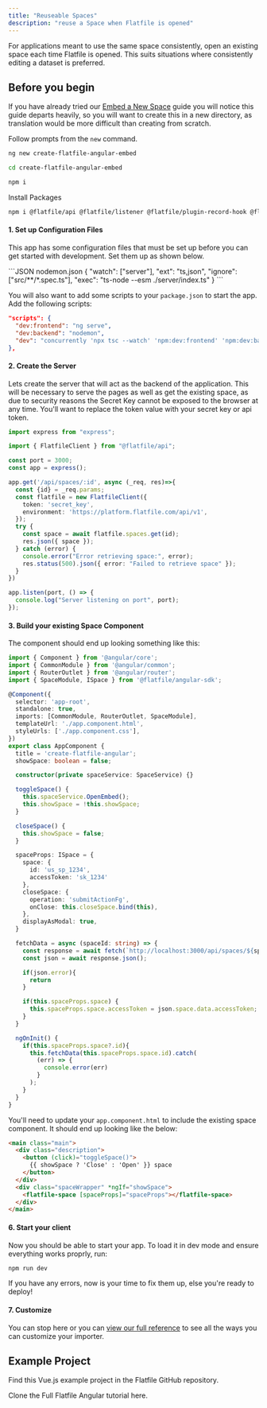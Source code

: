 ```yaml
---
title: "Reuseable Spaces"
description: "reuse a Space when Flatfile is opened"
---
```


For applications meant to use the same space consistently, open an existing
space each time Flatfile is opened. This suits situations where consistently
editing a dataset is preferred.

## Before you begin

If you have already tried our [Embed a New Space](./new_space) guide you will
notice this guide departs heavily, so you will want to create this in a new
directory, as translation would be more difficult than creating from scratch.

<Snippet file="shared/sk_needed.mdx" />

Follow prompts from the `new` command.

```bash
ng new create-flatfile-angular-embed
```

```bash
cd create-flatfile-angular-embed
```

```bash
npm i
```

Install Packages

```bash
npm i @flatfile/api @flatfile/listener @flatfile/plugin-record-hook @flatfile/angular-sdk @flatfile/plugin-record-hook @flatfile/listener express && npm i --save-dev concurrently nodemon ts-node
```

#### 1. Set up Configuration Files

This app has some configuration files that must be set up before you can get
started with development. Set them up as shown below.

<CodeGroup>
```JSON nodemon.json
{
  "watch": ["server"],
  "ext": "ts,json",
  "ignore": ["src/**/*.spec.ts"],
  "exec": "ts-node --esm ./server/index.ts"
}
```
</CodeGroup>

You will also want to add some scripts to your `package.json` to start the app.
Add the following scripts:

```JSON pacakge.json (snippet)
"scripts": {
  "dev:frontend": "ng serve",
  "dev:backend": "nodemon",
  "dev": "concurrently 'npx tsc --watch' 'npm:dev:frontend' 'npm:dev:backend'",
},
```

#### 2. Create the Server

Lets create the server that will act as the backend of the application. This
will be necessary to serve the pages as well as get the existing space, as due
to security reasons the Secret Key cannot be exposed to the browser at any time.
You'll want to replace the token value with your secret key or api token.

```TypeScript server/index.ts
import express from "express";

import { FlatfileClient } from "@flatfile/api";

const port = 3000;
const app = express();

app.get('/api/spaces/:id', async (_req, res)=>{
  const {id} = _req.params;
  const flatfile = new FlatfileClient({
    token: 'secret_key',
    environment: 'https://platform.flatfile.com/api/v1',
  });
  try {
    const space = await flatfile.spaces.get(id);
    res.json({ space });
  } catch (error) {
    console.error("Error retrieving space:", error);
    res.status(500).json({ error: "Failed to retrieve space" });
  }
})

app.listen(port, () => {
  console.log("Server listening on port", port);
});
```

#### 3. Build your existing Space Component

The component should end up looking something like this:

```TypeScript src/app/app.component.ts
import { Component } from '@angular/core';
import { CommonModule } from '@angular/common';
import { RouterOutlet } from '@angular/router';
import { SpaceModule, ISpace } from '@flatfile/angular-sdk';

@Component({
  selector: 'app-root',
  standalone: true,
  imports: [CommonModule, RouterOutlet, SpaceModule],
  templateUrl: './app.component.html',
  styleUrls: ['./app.component.css'],
})
export class AppComponent {
  title = 'create-flatfile-angular';
  showSpace: boolean = false;

  constructor(private spaceService: SpaceService) {}

  toggleSpace() {
    this.spaceService.OpenEmbed();
    this.showSpace = !this.showSpace;
  }

  closeSpace() {
    this.showSpace = false;
  }

  spaceProps: ISpace = {
    space: {
      id: 'us_sp_1234',
      accessToken: 'sk_1234'
    },
    closeSpace: {
      operation: 'submitActionFg',
      onClose: this.closeSpace.bind(this),
    },
    displayAsModal: true,
  }

  fetchData = async (spaceId: string) => {
    const response = await fetch(`http://localhost:3000/api/spaces/${spaceId}`);
    const json = await response.json();

    if(json.error){
      return
    }

    if(this.spaceProps.space) {
      this.spaceProps.space.accessToken = json.space.data.accessToken;
    }
  }

  ngOnInit() {
    if(this.spaceProps.space?.id){
      this.fetchData(this.spaceProps.space.id).catch(
        (err) => {
          console.error(err)
        }
      );
    }
  }
}
```

You'll need to update your `app.component.html` to include the existing space
component. It should end up looking like the below:

```html src/app/app.component.html
<main class="main">
  <div class="description">
    <button (click)="toggleSpace()">
      {{ showSpace ? 'Close' : 'Open' }} space
    </button>
  </div>
  <div class="spaceWrapper" *ngIf="showSpace">
    <flatfile-space [spaceProps]="spaceProps"></flatfile-space>
  </div>
</main>
```

#### 6. Start your client

Now you should be able to start your app. To load it in dev mode and ensure
everything works proprly, run:

```bash
npm run dev
```

If you have any errors, now is your time to fix them up, else you're ready to
deploy!

#### 7. Customize

You can stop here or you can [view our full reference](../reference/common) to
see all the ways you can customize your importer.

## Example Project

Find this Vue.js example project in the Flatfile GitHub repository.

<CardGroup cols={1}>
  <Card
    title="create-flatfile-angular"
    icon="angular"
    href="https://github.com/FlatFilers/create-flatfile-angular/blob/main/src/app/reuse.component.ts"
  >
    Clone the Full Flatfile Angular tutorial here.
  </Card>
</CardGroup>
